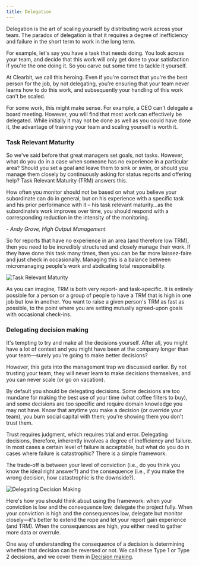 ```yaml
---
title: Delegation
---
```



<Podcast code="6299827" />

Delegation is the art of scaling yourself by distributing work across your team. The paradox of delegation is that it requires a degree of inefficiency and failure in the short term to work in the long term.

For example, let's say you have a task that needs doing. You look across your team, and decide that this work will only get done to your satisfaction if you're the one doing it. So you carve out some time to tackle it yourself.

At Clearbit, we call this heroing. Even if you're correct that you're the best person for the job, by not delegating, you're ensuring that your team never learns how to do this work, and subsequently your handling of this work can't be scaled.

For some work, this might make sense. For example, a CEO can't delegate a board meeting. However, you will find that most work can effectively be delegated. While initially it may not be done as well as you could have done it, the advantage of training your team and scaling yourself is worth it.

### Task Relevant Maturity

So we've said before that great managers set goals, not tasks. However, what do you do in a case when someone has no experience in a particular area? Should you set a goal and leave them to sink or swim, or should you manage them closely by continuously asking for status reports and offering help? Task Relevant Maturity (TRM) answers this.

<Callout emoji="🗣">
How often you monitor should not be based on what you believe your subordinate can do in general, but on his experience with a specific task and his prior performance with it – his task relevant maturity…as the subordinate’s work improves over time, you should respond with a corresponding reduction in the intensity of the monitoring.

*- Andy Grove, High Output Management*
</Callout>

So for reports that have no experience in an area (and therefore low TRM), then you need to be incredibly structured and closely manage their work. If they have done this task many times, then you can be far more laissez-faire and just check in occasionally. Managing this is a balance between micromanaging people's work and abdicating total responsibility.

![Task Relevant Maturity](/chapters/creating-and-achieving-goals/task-relevant-maturity.png)

As you can imagine, TRM is both very report- and task-specific. It is entirely possible for a person or a group of people to have a TRM that is high in one job but low in another. You want to raise a given person's TRM as fast as possible, to the point where you are setting mutually agreed-upon goals with occasional check-ins.

### Delegating decision making

It's tempting to try and make all the decisions yourself. After all, you might have a lot of context and you might have been at the company longer than your team—surely you're going to make better decisions?

However, this gets into the management trap we discussed earlier. By not trusting your team, they will never learn to make decisions themselves, and you can never scale (or go on vacation).

By default you should be delegating decisions. Some decisions are too mundane for making the best use of your time (what coffee filters to buy), and some decisions are too specific and require domain knowledge you may not have. Know that anytime you make a decision (or override your team), you burn social capital with them; you're showing them you don't trust them.

Trust requires judgment, which requires trial and error. Delegating decisions, therefore, inherently involves a degree of inefficiency and failure. In most cases a certain level of failure is acceptable, but what do you do in cases where failure is catastrophic? There is a simple framework.

The trade-off is between your level of conviction (i.e., do you think you know the ideal right answer?) and the consequence (i.e., if you make the wrong decision, how catastrophic is the downside?).

![Delegating Decision Making](/chapters/creating-and-achieving-goals/delegating-decision-making.png)

Here's how you should think about using the framework: when your conviction is low and the consequence low, delegate the project fully. When your conviction is high and the consequences low, delegate but monitor closely—it's better to extend the rope and let your report gain experience (and TRM). When the consequences are high, you either need to gather more data or overrule.

One way of understanding the consequence of a decision is determining whether that decision can be reversed or not. We call these Type 1 or Type 2 decisions, and we cover them in [Decision making](https://www.notion.so/Decision-making-d70d5024b91d4a97a194d05d7233371f).